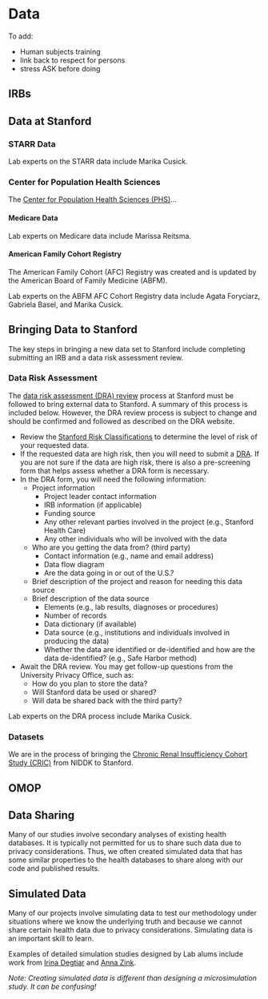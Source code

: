 # Data

To add:

- Human subjects training
- link back to respect for persons
- stress ASK before doing

## IRBs

## Data at Stanford

### STARR Data

Lab experts on the STARR data include Marika Cusick.

### Center for Population Health Sciences

The [Center for Population Health Sciences (PHS)](https://med.stanford.edu/phs.html)...

#### Medicare Data {.unnumbered}

Lab experts on Medicare data include Marissa Reitsma.

#### American Family Cohort Registry {.unnumbered}

The American Family Cohort (AFC) Registry was created and is updated by the American Board of Family Medicine (ABFM). 


Lab experts on the ABFM AFC Cohort Registry data include Agata Foryciarz, Gabriela Basel, and Marika Cusick.

## Bringing Data to Stanford

The key steps in bringing a new data set to Stanford include completing submitting an IRB and a data risk assessment review.

### Data Risk Assessment

The [data risk assessment (DRA) review](https://uit.stanford.edu/security/dra) process at Stanford must be followed to bring external data to Stanford. A summary of this process is included below. However, the DRA review process is subject to change and should be confirmed and followed as described on the DRA website.

- Review the [Stanford Risk Classifications](https://uit.stanford.edu/guide/riskclassifications) to determine the level of risk of your requested data.
- If the requested data are high risk, then you will need to submit a [DRA](https://uit.stanford.edu/security/dra). If you are not sure if the data are high risk, there is also a pre-screening form that helps assess whether a DRA form is necessary.
- In the DRA form, you will need the following information: 
  - Project information
    - Project leader contact information
    - IRB information (if applicable)
    - Funding source 
    - Any other relevant parties involved in the project (e.g., Stanford Health Care)
    - Any other individuals who will be involved with the data 
  - Who are you getting the data from? (third party) 
    - Contact information (e.g., name and email address)
    - Data flow diagram
    - Are the data going in or out of the U.S.?
  - Brief description of the project and reason for needing this data source 
  - Brief description of the data source 
    - Elements (e.g., lab results, diagnoses or procedures) 
    - Number of records
    - Data dictionary (if available) 
    - Data source (e.g., institutions and individuals involved in producing the data)
    - Whether the data are identified or de-identified and how are the data de-identified? (e.g., Safe Harbor method)
- Await the DRA review. You may get follow-up questions from the University Privacy Office, such as:
  - How do you plan to store the data? 
  - Will Stanford data be used or shared? 
  - Will data be shared back with the third party? 



Lab experts on the DRA process include Marika Cusick.

### Datasets

We are in the process of bringing the [Chronic Renal Insufficiency Cohort Study (CRIC)](https://repository.niddk.nih.gov/studies/cric/) from NIDDK to Stanford.

## OMOP

## Data Sharing {#sec-data}

Many of our studies involve secondary analyses of existing health databases. It is typically not permitted for us to share such data due to privacy considerations. Thus, we often created simulated data that has some similar properties to the health databases to share along with our code and published results.

## Simulated Data

Many of our projects involve simulating data to test our methodology under situations where we know the underlying truth and because we cannot share certain health data due to privacy considerations. Simulating data is an important skill to learn.

Examples of detailed simulation studies designed by Lab alums include work from [Irina Degtiar](https://onlinelibrary.wiley.com/doi/10.1111/biom.13863) and [Anna Zink](https://onlinelibrary.wiley.com/doi/10.1111/biom.13206).

*Note: Creating simulated data is different than designing a microsimulation study. It can be confusing!*
